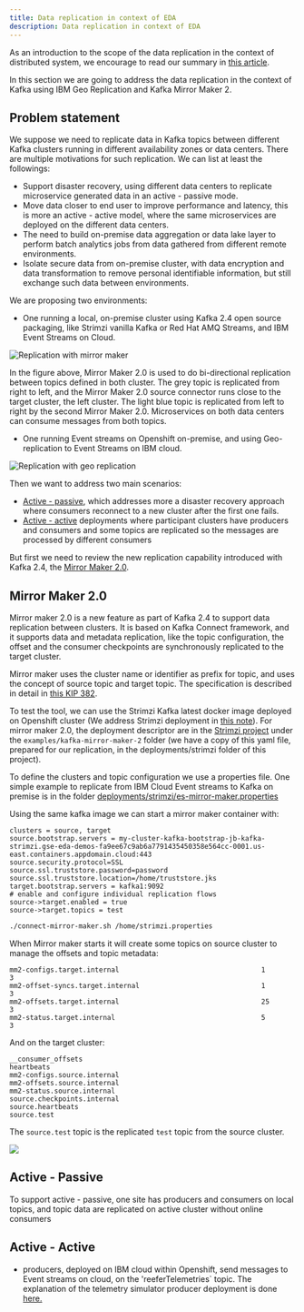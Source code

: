 ```yaml
---
title: Data replication in context of EDA
description: Data replication in context of EDA
---
```


As an introduction to the scope of the data replication in the context of distributed system, we encourage to read our summary in [this article](https://ibm-cloud-architecture.github.io/refarch-data-ai-analytics/data/data-replication/).

In this section we are going to address the data replication in the context of Kafka using IBM Geo Replication and Kafka Mirror Maker 2.

## Problem statement

We suppose we need to replicate data in Kafka topics between different Kafka clusters running in different availability zones or data centers. There are multiple motivations for such replication. We can list at least the followings:

* Support disaster recovery, using different data centers to replicate microservice generated data in an active - passive mode.
* Move data closer to end user to improve performance and latency, this is more an active - active model, where the same microservices are deployed on the different data centers.
* The need to build on-premise data aggregation or data lake layer to perform batch analytics jobs from data gathered from different remote environments.
* Isolate secure data from on-premise cluster, with data encryption and data transformation to remove personal identifiable information, but still exchange such data between environments.

We are proposing two environments:

* One running a local, on-premise cluster using Kafka 2.4 open source packaging, like Strimzi vanilla Kafka or Red Hat AMQ Streams, and IBM Event Streams on Cloud.

![Replication with mirror maker](images/replication-2.png)

In the figure above, Mirror Maker 2.0 is used to do bi-directional replication between topics defined in both cluster. The grey topic is replicated from right to left, and the Mirror Maker 2.0 source connector runs close to the target cluster, the left cluster. The light blue topic is replicated from left to right by the second Mirror Maker 2.0. Microservices on both data centers can consume messages from both topics.

* One running Event streams on Openshift on-premise, and using Geo-replication to Event Streams on IBM cloud.

![Replication with geo replication](images/replication-1.png)

Then we want to address two main scenarios:

* [Active - passive](#active-passive), which addresses more a disaster recovery approach where consumers reconnect to a new cluster after the first one fails.
* [Active - active](#active-active) deployments where participant clusters have producers and consumers and some topics are replicated so the messages are processed by different consumers

But first we need to review the new replication capability introduced with Kafka 2.4, the [Mirror Maker 2.0](https://cwiki.apache.org/confluence/display/KAFKA/KIP-382%3A+MirrorMaker+2.0).

## Mirror Maker 2.0

Mirror maker 2.0 is a new feature as part of Kafka 2.4 to support data replication between clusters. It is based on Kafka Connect framework, and it supports data and metadata replication, like the topic configuration, the offset and the consumer checkpoints are synchronously replicated to the target cluster.

Mirror maker uses the cluster name or identifier as prefix for topic, and uses the concept of source topic and target topic. The specification is described in detail in [this KIP 382](https://cwiki.apache.org/confluence/display/KAFKA/KIP-382%3A+MirrorMaker+2.0#KIP-382:MirrorMaker2.0-RemoteTopics,Partitions).

To test the tool, we can use the Strimzi Kafka latest docker image deployed on Openshift cluster (We address Strimzi deployment in [this note](../deployments/strimzi/deploy.md)). For mirror maker 2.0, the deployment descriptor are in the [Strimzi project](https://strimzi.io/downloads/) under the `examples/kafka-mirror-maker-2` folder (we have a copy of this yaml file, prepared for our replication, in the deployments/strimzi folder of this project).

To define the clusters and topic configuration we use a properties file. One simple example to replicate from IBM Cloud Event streams to Kafka on premise is in the folder [deployments/strimzi/es-mirror-maker.properties](https://github.com/ibm-cloud-architecture/refarch-eda/blob/master/deployments/strimzi/es-mirror-maker.properties)

Using the same kafka image we can start a mirror maker container with:

```properties
clusters = source, target
source.bootstrap.servers = my-cluster-kafka-bootstrap-jb-kafka-strimzi.gse-eda-demos-fa9ee67c9ab6a7791435450358e564cc-0001.us-east.containers.appdomain.cloud:443
source.security.protocol=SSL
source.ssl.truststore.password=password
source.ssl.truststore.location=/home/truststore.jks
target.bootstrap.servers = kafka1:9092
# enable and configure individual replication flows
source->target.enabled = true
source->target.topics = test
```

```bash
./connect-mirror-maker.sh /home/strimzi.properties 
```
When Mirror maker starts it will create some topics on source cluster to manage the offsets and topic metadata:

```
mm2-configs.target.internal                                   1            3
mm2-offset-syncs.target.internal                              1            3
mm2-offsets.target.internal                                   25           3
mm2-status.target.internal                                    5            3
```

And on the target cluster:

```
__consumer_offsets
heartbeats
mm2-configs.source.internal
mm2-offsets.source.internal
mm2-status.source.internal
source.checkpoints.internal
source.heartbeats
source.test
```

The `source.test` topic is the replicated `test` topic from the source cluster.

![](images/mm-k-connect.png)

## Active - Passive

To support active - passive, one site has producers and consumers on local topics, and topic data are replicated on active cluster without online consumers


## Active - Active

* producers, deployed on IBM cloud within Openshift, send messages to Event streams on cloud, on the 'reeferTelemetries` topic. The explanation of the telemetry simulator producer deployment is done [here.](https://ibm-cloud-architecture.github.io/refarch-reefer-ml/infuse/simul-app/#prepare-for-kubernetes-deployment)